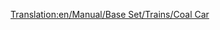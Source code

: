 [[Translation:en/Manual/Base Set/Trains/Coal Car]]
{{it/Manual/Base Set/Trains/Vagoni|Picture= [[File:en/Manual/Base Set/Trains/Coaltruck.png]]
|Name=Carro per carbone
|NormalCost=€ 2.062
|NormalWeight=18 / 48 t
|NormalCapacity=30 tonnellate di carbone
|MonoCost="
|MonoWeight=18 / 53 t
|MonoCapacity=35 tonnellate di carbone
|MagCost="
|MagWeight=18 / 55 t
|MagCapacity=37 tonnellate di carbone
|Description=Il carro per il trasporto [[it/Carbone|carbone]] è specializzato in questo tipo di carico, prodotto dalle miniere di carbone e utilizzato dalle centrali elettriche. È disponibile solo per i climi [[en/Clima#temperato|temperato]] e [[en/Clima#sub-artico|sub-artico]].
}}